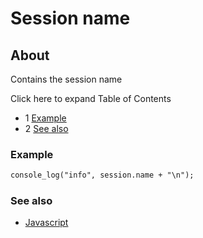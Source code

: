 
# Session name 

 

## About

Contains the session name

Click here to expand Table of Contents

* 1 [Example](#example)
* 2 [See also](#see-also)

### Example

```xml
console_log("info", session.name + "\n");
```

### See also

* [Javascript](https://wiki.freeswitch.org/wiki/Javascript)


